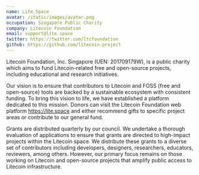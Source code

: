 ```yaml
---
name: Lite.Space
avatar: /static/images/avatar.png
occupation: Singapore Public Charity
company: Litecoin Foundation
email: support@lite.space
twitter: https://twitter.com/ltcfoundation
github: https://github.com/litecoin-project
---
```


Litecoin Foundation, Inc. Singapore (UEN: 201709179W), is a public charity which aims to fund Litecoin-related free and open-source projects, including educational and research initiatives.

Our vision is to ensure that contributors to Litecoin and FOSS (free and open-source) tools are backed by a sustainable ecosystem with consistent funding. To bring this vision to life, we have established a platform dedicated to this mission. Donors can visit the Litecoin Foundation web platform https://lite.space and either recommend gifts to specific project areas or contribute to our general fund.

Grants are distributed quarterly by our council. We undertake a thorough evaluation of applications to ensure that grants are directed to high-impact projects within the Litecoin space. We distribute these grants to a diverse set of contributors including developers, designers, researchers, educators, reviewers, among others. However, our primary focus remains on those working on Litecoin and open-source projects that amplify public access to Litecoin infrastructure.